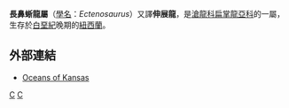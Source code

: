{{Automatic Taxobox
| taxon = Ectenosaurus
| authority = Russell, 1967
| fossil_range = {{fossilrange|85.8|84.9}}
| image = Ectenosaurus clidastoides.png
| image_caption = 長鼻蜥龍的化石(A)與軟組織(B)
| type_species = '''硬椎長鼻蜥龍<br>''Ectenosaurus clidastoides'''''
| type_species_authority = (Merriam 1894) 
}}

'''長鼻蜥龍屬'''（[[學名|學名]]：''Ectenosaurus''）又譯'''伸展龍'''，是[[滄龍科|滄龍科]][[扁掌龍亞科|扁掌龍亞科]]的一屬，生存於[[白堊紀|白堊紀]]晚期的[[紐西蘭|紐西蘭]]。

==外部連結==
* [http://www.oceansofkansas.com/ Oceans of Kansas] {{Wayback|url=http://www.oceansofkansas.com/ |date=20210216002734 }}
{{滄龍科}}
{{Taxonbar}}
[[Category:滄龍科|C]]
[[Category:_1967年描述的分类群|C]]

{{Paleo-reptile-stub}}